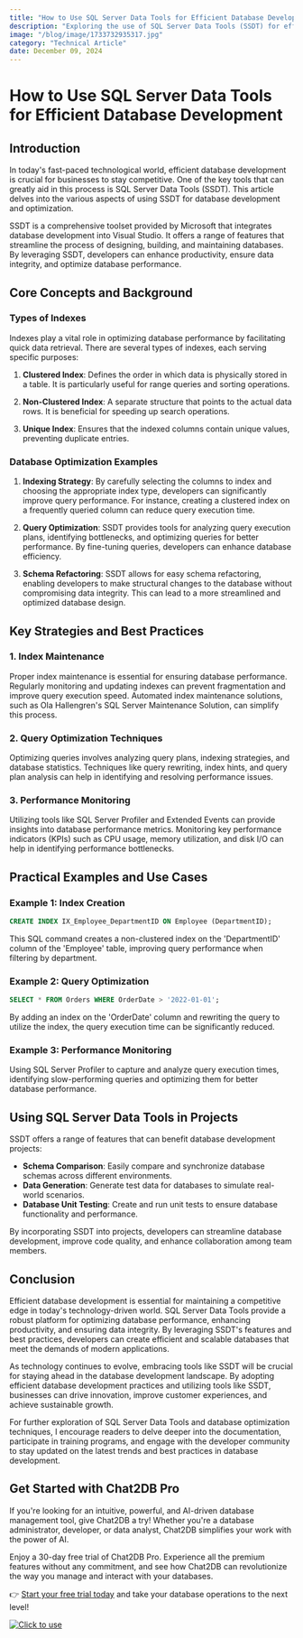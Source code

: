 ```yaml
---
title: "How to Use SQL Server Data Tools for Efficient Database Development"
description: "Exploring the use of SQL Server Data Tools (SSDT) for efficient database development, discussing its impact on the current technology landscape."
image: "/blog/image/1733732935317.jpg"
category: "Technical Article"
date: December 09, 2024
---
```


# How to Use SQL Server Data Tools for Efficient Database Development


<Authors date="December 09, 2024">
  <Author name="Rowan Hill" link="https://chat2db.ai" />
</Authors>

## Introduction

In today's fast-paced technological world, efficient database development is crucial for businesses to stay competitive. One of the key tools that can greatly aid in this process is SQL Server Data Tools (SSDT). This article delves into the various aspects of using SSDT for database development and optimization.

SSDT is a comprehensive toolset provided by Microsoft that integrates database development into Visual Studio. It offers a range of features that streamline the process of designing, building, and maintaining databases. By leveraging SSDT, developers can enhance productivity, ensure data integrity, and optimize database performance.

## Core Concepts and Background

### Types of Indexes

Indexes play a vital role in optimizing database performance by facilitating quick data retrieval. There are several types of indexes, each serving specific purposes:

1. **Clustered Index**: Defines the order in which data is physically stored in a table. It is particularly useful for range queries and sorting operations.

2. **Non-Clustered Index**: A separate structure that points to the actual data rows. It is beneficial for speeding up search operations.

3. **Unique Index**: Ensures that the indexed columns contain unique values, preventing duplicate entries.

### Database Optimization Examples

1. **Indexing Strategy**: By carefully selecting the columns to index and choosing the appropriate index type, developers can significantly improve query performance. For instance, creating a clustered index on a frequently queried column can reduce query execution time.

2. **Query Optimization**: SSDT provides tools for analyzing query execution plans, identifying bottlenecks, and optimizing queries for better performance. By fine-tuning queries, developers can enhance database efficiency.

3. **Schema Refactoring**: SSDT allows for easy schema refactoring, enabling developers to make structural changes to the database without compromising data integrity. This can lead to a more streamlined and optimized database design.

## Key Strategies and Best Practices

### 1. Index Maintenance

Proper index maintenance is essential for ensuring database performance. Regularly monitoring and updating indexes can prevent fragmentation and improve query execution speed. Automated index maintenance solutions, such as Ola Hallengren's SQL Server Maintenance Solution, can simplify this process.

### 2. Query Optimization Techniques

Optimizing queries involves analyzing query plans, indexing strategies, and database statistics. Techniques like query rewriting, index hints, and query plan analysis can help in identifying and resolving performance issues.

### 3. Performance Monitoring

Utilizing tools like SQL Server Profiler and Extended Events can provide insights into database performance metrics. Monitoring key performance indicators (KPIs) such as CPU usage, memory utilization, and disk I/O can help in identifying performance bottlenecks.

## Practical Examples and Use Cases

### Example 1: Index Creation

```sql
CREATE INDEX IX_Employee_DepartmentID ON Employee (DepartmentID);
```

This SQL command creates a non-clustered index on the 'DepartmentID' column of the 'Employee' table, improving query performance when filtering by department.

### Example 2: Query Optimization

```sql
SELECT * FROM Orders WHERE OrderDate > '2022-01-01';
```

By adding an index on the 'OrderDate' column and rewriting the query to utilize the index, the query execution time can be significantly reduced.

### Example 3: Performance Monitoring

Using SQL Server Profiler to capture and analyze query execution times, identifying slow-performing queries and optimizing them for better database performance.

## Using SQL Server Data Tools in Projects

SSDT offers a range of features that can benefit database development projects:

- **Schema Comparison**: Easily compare and synchronize database schemas across different environments.
- **Data Generation**: Generate test data for databases to simulate real-world scenarios.
- **Database Unit Testing**: Create and run unit tests to ensure database functionality and performance.

By incorporating SSDT into projects, developers can streamline database development, improve code quality, and enhance collaboration among team members.

## Conclusion

Efficient database development is essential for maintaining a competitive edge in today's technology-driven world. SQL Server Data Tools provide a robust platform for optimizing database performance, enhancing productivity, and ensuring data integrity. By leveraging SSDT's features and best practices, developers can create efficient and scalable databases that meet the demands of modern applications.

As technology continues to evolve, embracing tools like SSDT will be crucial for staying ahead in the database development landscape. By adopting efficient database development practices and utilizing tools like SSDT, businesses can drive innovation, improve customer experiences, and achieve sustainable growth.

For further exploration of SQL Server Data Tools and database optimization techniques, I encourage readers to delve deeper into the documentation, participate in training programs, and engage with the developer community to stay updated on the latest trends and best practices in database development.

## Get Started with Chat2DB Pro

If you're looking for an intuitive, powerful, and AI-driven database management tool, give Chat2DB a try! Whether you're a database administrator, developer, or data analyst, Chat2DB simplifies your work with the power of AI.

Enjoy a 30-day free trial of Chat2DB Pro. Experience all the premium features without any commitment, and see how Chat2DB can revolutionize the way you manage and interact with your databases.

👉 [Start your free trial today](https://chat2db.ai/pricing) and take your database operations to the next level!


[![Click to use](/image/blog/bg/chat2db.jpg)](https://chat2db.ai/)
